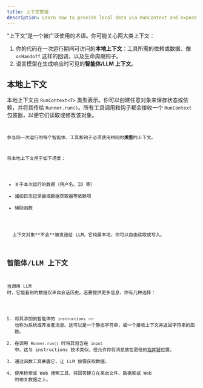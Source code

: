```yaml
---
title: 上下文管理
description: Learn how to provide local data via RunContext and expose context to the LLM
---
```



“上下文”是一个被广泛使用的术语。你可能关心两大类上下文：

1. 你的代码在一次运行期间可访问的**本地上下文**：工具所需的依赖或数据、像 `onHandoff` 这样的回调，以及生命周期钩子。
2. 语言模型在生成响应时可见的**智能体/LLM 上下文**。

## 本地上下文

本地上下文由 `RunContext<T>` 类型表示。你可以创建任意对象来保存状态或依赖，并将其传给 `Runner.run()`。所有工具调用和钩子都会接收一个 `RunContext` 包装器，以便它们读取或修改该对象。

<Code
  lang="typescript"
  code={localContextExample}
  title="Local context example"
/>

参与同一次运行的每个智能体、工具和钩子必须使用相同的**类型**的上下文。

将本地上下文用于如下场景：

- 关于本次运行的数据（用户名、ID 等）
- 诸如日志记录器或数据获取器等依赖项
- 辅助函数

<Aside type="note">
  上下文对象**不会**被发送给 LLM。它纯属本地，你可以自由读取或写入。
</Aside>

## 智能体/LLM 上下文

当调用 LLM 时，它能看到的数据仅来自会话历史。若要提供更多信息，你有几种选择：

1. 将其添加到智能体的 `instructions` —— 也称为系统或开发者消息。这可以是一个静态字符串，或一个接收上下文并返回字符串的函数。
2. 在调用 `Runner.run()` 时将其包含在 `input` 中。这与 instructions 技术类似，但允许你将消息放在更低的[指挥链](https://cdn.openai.com/spec/model-spec-2024-05-08.html#follow-the-chain-of-command)位置。
3. 通过函数工具暴露它，让 LLM 按需获取数据。
4. 使用检索或 Web 搜索工具，将回答建立在来自文件、数据库或 Web 的相关数据之上。
